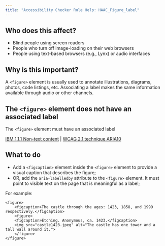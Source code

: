 ```yaml
---
title: "Accessibility Checker Rule Help: HAAC_Figure_label"
---
```


<div className="toolHelp">
<Row>
<Column colLg={5} colMd={3} colSm={4} className="toolLeft">

## Who does this affect?

* Blind people using screen readers
* People who turn off image-loading on their web browsers
* People using text-based browsers (e.g., Lynx) or audio interfaces

## Why is this important?

A `<figure>` element is usually used to annotate illustrations, diagrams, photos, code listings, etc. Associating a label makes the same information available through audio or other channels.

</Column>
<Column colLg={11} colMd={5} colSm={4} className="toolMain">

<div id="locLevel"></div>

## The `<figure>` element does not have an associated label
The `<figure>` element must have an associated label

[IBM 1.1.1 Non-text content](http://www.ibm.com/able/guidelines/ci162/non_text_content.html) | [WCAG 2.1 technique ARIA10](https://www.w3.org/WAI/WCAG21/Techniques/aria/ARIA10)

<div id="locSnippet"></div>

## What to do

* Add a `<figcaption>` element inside the `<figure>` element to provide a visual caption that describes the figure; 
* OR, add the `aria-labelledby` attribute to the `<figure>` element. It must point to visible text on the page that is meaningful as a label;

For example:
```
<figure>
	<figcaption>The castle through the ages: 1423, 1858, and 1999 respectively.</figcaption>
	<figure>
	<figcaption>Etching. Anonymous, ca. 1423.</figcaption>
	<img src="castle1423.jpeg" alt="The castle has one tower and a tall wall around it.">
	</figure>
</figure>
```

</Column>
</Row>
</div>

